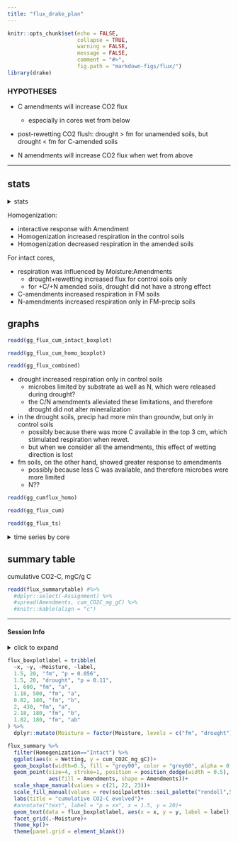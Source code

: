 ```yaml
---
title: "flux_drake_plan"
---
```


```r
knitr::opts_chunk$set(echo = FALSE,
                      collapse = TRUE,
                      warning = FALSE,
                      message = FALSE,
                      comment = "#>",
                      fig.path = "markdown-figs/flux/")
library(drake)
```


### HYPOTHESES

- C amendments will increase CO2 flux  
   - especially in cores wet from below  

- post-rewetting CO2 flush: drought > fm for unamended soils, but drought < fm for C-amended soils

- N amendments will increase CO2 flux when wet from above

---

## stats

<details>
  <summary>stats</summary>


intact cores

```r
readd(aov_flux_all)
```


```r
readd(aov_flux_intact)
```

homogenized cores

```r
readd(aov_flux_homo)
```

intact cores: interaction of Amendments and Moisture
```r
readd(flux_interx_plot)

loadd(flux_summary)

flux_summary %>% 
  filter(Homogenization=="Intact") %>% 
  group_by(Amendments, Moisture) %>% 
  dplyr::summarize(cum_CO2C_mg_gC = mean(cum_CO2C_mg_gC, na.rm = TRUE)) %>% 
  ggplot(aes(x = Amendments, y = cum_CO2C_mg_gC, color = Moisture))+
  geom_point()+ geom_path(aes(group = Moisture))+
  NULL

flux_summary %>% 
  filter(Homogenization=="Intact") %>% 
  group_by(Amendments, Moisture) %>% 
  dplyr::summarize(cum_CO2C_mg_gC = mean(cum_CO2C_mg_gC, na.rm = TRUE)) %>% 
  ggplot(aes(x = Amendments, y = cum_CO2C_mg_gC, color = Moisture))+
  geom_path(aes(group = Moisture))+
  geom_point(data = flux_summary %>% filter(Homogenization=="Intact"), 
             aes(x = Amendments, y = cum_CO2C_mg_gC, color = Moisture))+
  NULL
```

</details>


Homogenization:  

- interactive response with Amendment  
- Homogenization increased respiration in the control soils  
- Homogenization decreased respiration in the amended soils 


For intact cores,  

- respiration was influenced by Moisture:Amendments  
    - drought+rewetting increased flux for control soils only
    - for +C/+N amended soils, drought did not have a strong effect
    
- C-amendments increased respiration in FM soils  
- N-amendments increased respiration only in FM-precip soils


## graphs 

```r
readd(gg_flux_cum_intact_boxplot)
```

```r
readd(gg_flux_cum_homo_boxplot)
```

```r
readd(gg_flux_combined)
```



- drought increased respiration only in control soils
  - microbes limited by substrate as well as N, which were released during drought?
  - the C/N amendments alleviated these limitations, and therefore drought did not alter mineralization 
- in the drought soils, precip had more min than groundw, but only in  control soils
  - possibly because there was more C available in the top 3 cm, which stimulated respiration when rewet.
  - but when we consider all the amendments, this effect of wetting direction is lost
- fm soils, on the other hand, showed greater response to amendments
  - possibly because less C was available, and therefore microbes were more limited
  - N??
 
```r
readd(gg_cumflux_homo)
```

```r
readd(gg_flux_cum)
```

```r
readd(gg_flux_ts)
```


<details>
  <summary>time series by core</summary>
  
```r
readd(gg_flux_ts_core_intact)

readd(gg_flux_ts_core_homo)
```

</details>


## summary table 
cumulative CO2-C, mgC/g C
```r
readd(flux_summarytable) #%>% 
  #dplyr::select(-Assignment) %>% 
  #spread(Amendments, cum_CO2C_mg_gC) %>% 
  #knitr::kable(align = "c")
```

  

---
#### Session Info

<details>
  <summary>click to expand</summary>
  
Date run: `r Sys.Date()`

```r
sessionInfo()
```

</details>


```r
flux_boxplotlabel = tribble(
  ~x, ~y, ~Moisture, ~label,
  1.5, 20, "fm", "p = 0.056",
  1.5, 20, "drought", "p = 0.11",
  1, 600, "fm", "a",
  1.18, 500, "fm", "a",
  0.82, 180, "fm", "b",
  2, 430, "fm", "a",
  2.18, 180, "fm", "b",
  1.82, 180, "fm", "ab"
) %>% 
  dplyr::mutate(Moisture = factor(Moisture, levels = c("fm", "drought")))

flux_summary %>% 
  filter(Homogenization=="Intact") %>% 
  ggplot(aes(x = Wetting, y = cum_CO2C_mg_gC))+
  geom_boxplot(width=0.5, fill = "grey90", color = "grey60", alpha = 0.3)+
  geom_point(size=4, stroke=1, position = position_dodge(width = 0.5), 
             aes(fill = Amendments, shape = Amendments))+ 
  scale_shape_manual(values = c(21, 22, 23))+
  scale_fill_manual(values = rev(soilpalettes::soil_palette("rendoll",5)))+
  labs(title = "cumulative CO2-C evolved")+
  #annotate("text", label = "p = xx", x = 1.5, y = 20)+
  geom_text(data = flux_boxplotlabel, aes(x = x, y = y, label = label), size=5)+
  facet_grid(.~Moisture)+
  theme_kp()+
  theme(panel.grid = element_blank())

```

